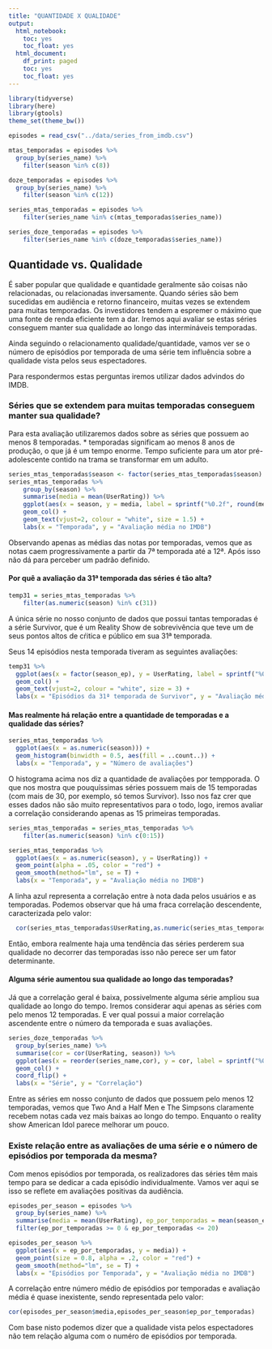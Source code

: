 ```yaml
---
title: "QUANTIDADE X QUALIDADE"
output:  
  html_notebook:
    toc: yes
    toc_float: yes
  html_document:
    df_print: paged
    toc: yes
    toc_float: yes
---
```


```r
library(tidyverse)
library(here)
library(gtools)
theme_set(theme_bw())
```

```r
episodes = read_csv("../data/series_from_imdb.csv")
```
```r
mtas_temporadas = episodes %>%
  group_by(series_name) %>%
    filter(season %in% c(8))
```

```r
doze_temporadas = episodes %>%
  group_by(series_name) %>%
    filter(season %in% c(12))
```

```r
series_mtas_temporadas = episodes %>%
    filter(series_name %in% c(mtas_temporadas$series_name))
```

```r
series_doze_temporadas = episodes %>%
    filter(series_name %in% c(doze_temporadas$series_name))
```

## Quantidade vs. Qualidade

É saber popular que qualidade e quantidade geralmente são coisas não relacionadas, ou relacionadas inversamente. Quando séries são bem sucedidas em audiência e retorno financeiro, muitas vezes se extendem para muitas temporadas. Os investidores tendem a espremer o máximo que uma fonte de renda eficiente tem a dar. Iremos aqui avaliar se estas séries conseguem manter sua qualidade ao longo das intermináveis temporadas.

Ainda seguindo o relacionamento qualidade/quantidade, vamos ver se o número de episódios por temporada de uma série tem influência sobre a qualidade vista pelos seus espectadores.

Para respondermos estas perguntas iremos utilizar dados advindos do IMDB.



### Séries que se extendem para muitas temporadas conseguem manter sua qualidade?

Para esta avaliação utilizaremos dados sobre as séries que possuem ao menos 8 temporadas. * temporadas significam ao menos 8 anos de produção, o que já é um tempo enorme. Tempo suficiente para um ator pré-adolescente contido na trama se transformar em um adulto.

```r
series_mtas_temporadas$season <- factor(series_mtas_temporadas$season)
series_mtas_temporadas %>%
    group_by(season) %>% 
    summarise(media = mean(UserRating)) %>% 
    ggplot(aes(x = season, y = media, label = sprintf("%0.2f", round(media, digits = 2)))) + 
    geom_col() +
    geom_text(vjust=2, colour = "white", size = 1.5) +
    labs(x = "Temporada", y = "Avaliação média no IMDB")
```

Observando apenas as médias das notas por temporadas, vemos que as notas caem progressivamente a partir da 7ª temporada até a 12ª. Após isso não dá para perceber um padrão definido.

#### Por quê a avaliação da 31ª temporada das séries é tão alta?
```r
temp31 = series_mtas_temporadas %>%
    filter(as.numeric(season) %in% c(31))
```
A única série no nosso conjunto de dados que possui tantas temporadas é a série Survivor, que é um Reality Show de sobrevivência que teve um de seus pontos altos de cŕitica e público em sua 31ª temporada.

Seus 14 episódios nesta temporada tiveram as seguintes avaliações:

```r
temp31 %>%
  ggplot(aes(x = factor(season_ep), y = UserRating, label = sprintf("%0.2f", round(UserRating, digits = 2)))) + 
  geom_col() +
  geom_text(vjust=2, colour = "white", size = 3) +
  labs(x = "Episódios da 31ª temporada de Survivor", y = "Avaliação média no IMDB")
```




#### Mas realmente há relação entre a quantidade de temporadas e a qualidade das séries?
```r
series_mtas_temporadas %>%
  ggplot(aes(x = as.numeric(season))) +
  geom_histogram(binwidth = 0.5, aes(fill = ..count..)) +
  labs(x = "Temporada", y = "Número de avaliações")
```

O histograma acima nos diz a quantidade de avaliações por tempporada. O que nos mostra que pouquíssimas séries possuem mais de 15 temporadas (com mais de 30, por exemplo, só temos Survivor). Isso nos faz crer que esses dados não são muito representativos para o todo, logo, iremos avaliar a correlação considerando apenas as 15 primeiras temporadas.

```r
series_mtas_temporadas = series_mtas_temporadas %>%
    filter(as.numeric(season) %in% c(0:15))
```

```r
series_mtas_temporadas %>%
  ggplot(aes(x = as.numeric(season), y = UserRating)) + 
  geom_point(alpha = .05, color = "red") +
  geom_smooth(method="lm", se = T) +
  labs(x = "Temporada", y = "Avaliação média no IMDB")
```

A linha azul representa a correlação entre à nota dada pelos usuários e as temporadas. Podemos observar que há uma fraca correlação descendente, caracterizada pelo valor:

```r
  cor(series_mtas_temporadas$UserRating,as.numeric(series_mtas_temporadas$season))
```

Então, embora realmente haja uma tendência das séries perderem sua qualidade no decorrer das temporadas isso não perece ser um fator determinante.


#### Alguma série aumentou sua qualidade ao longo das temporadas?

Já que a correlação geral é baixa, possivelmente alguma série ampliou sua qualidade ao longo do tempo. Iremos considerar aqui apenas as séries com pelo menos 12 temporadas. E ver qual possui a maior correlação ascendente entre o número da temporada e suas avaliações.

```r
series_doze_temporadas %>%
  group_by(series_name) %>% 
  summarise(cor = cor(UserRating, season)) %>% 
  ggplot(aes(x = reorder(series_name,cor), y = cor, label = sprintf("%0.2f", round(cor, digits = 2)))) + 
  geom_col() +
  coord_flip() +
  labs(x = "Série", y = "Correlação")
```
Entre as séries em nosso conjunto de dados que possuem pelo menos 12 temporadas, vemos que Two And a Half Men e The Simpsons claramente recebem notas cada vez mais baixas ao longo do tempo. Enquanto o reality show American Idol parece melhorar um pouco.


### Existe relação entre as avaliações de uma série e o número de episódios por temporada da mesma?

Com menos episódios por temporada, os realizadores das séries têm mais tempo para se dedicar a cada episódio individualmente. Vamos ver aqui se isso se reflete em avaliações positivas da audiência.

```r
episodes_per_season = episodes %>%
  group_by(series_name) %>% 
  summarise(media = mean(UserRating), ep_por_temporadas = mean(season_ep)) %>% 
  filter(ep_por_temporadas >= 0 & ep_por_temporadas <= 20)
```


```r
episodes_per_season %>%
  ggplot(aes(x = ep_por_temporadas, y = media)) + 
  geom_point(size = 0.8, alpha = .2, color = "red") +
  geom_smooth(method="lm", se = T) +
  labs(x = "Episódios por Temporada", y = "Avaliação média no IMDB")
```
A correlação entre número médio de episódios por temporadas e avaliação média é quase inexistente, sendo representada pelo valor:

```r
cor(episodes_per_season$media,episodes_per_season$ep_por_temporadas)
```
Com base nisto podemos dizer que a qualidade vista pelos espectadores não tem relação alguma com o numéro de episódios por temporada.
